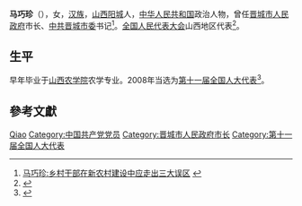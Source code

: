 '''马巧珍'''（{{bd|1945年||}}），女，[[汉族|汉族]]，[[山西|山西]][[阳城|阳城]]人，[[中华人民共和国|中华人民共和国]]政治人物，曾任[[晋城市人民政府|晋城市人民政府]]市长、[[中共晋城市委|中共晋城市委]]书记<ref>[http://news.xinhuanet.com/misc/2007-03/14/content_5845573.htm 马巧珍:乡村干部在新农村建设中应走出三大误区] {{webarchive|url=https://web.archive.org/web/20130524184111/http://news.xinhuanet.com/misc/2007-03/14/content_5845573.htm |date=2013-05-24 }}</ref>。[[全国人民代表大会|全国人民代表大会]]山西地区代表<ref>{{cite web|author=新华网|title=第十一届全国人大代表|url=http://news.xinhuanet.com/ziliao/2008-03/03/content_7708230.htm?node=36628|publisher=新华网|accessdate=2014-01-07|archive-date=2014-01-10|archive-url=https://web.archive.org/web/20140110211415/http://news.xinhuanet.com/ziliao/2008-03/03/content_7708230.htm?node=36628|dead-url=no}}</ref>。

== 生平 ==
早年毕业于[[山西农学院|山西农学院]]农学专业。2008年当选为[[第十一届全国人大代表|第十一届全国人大代表]]<ref>{{cite news|title=全国人大代表信息-马巧珍|url= http://210.82.31.1:8084/delegate/viewDelegate.action?dbid=110226|accessdate=2013-04-05|newspaper=全国人大网|archive-url=https://web.archive.org/web/20140107054322/http://www.npc.gov.cn/delegate/viewDelegate.action?dbid=110226|archive-date=2014-01-07|dead-url=yes}}</ref>。

== 參考文獻 ==
{{reflist}}

{{start box}}
{{s-gov}}
{{s-before|[[李栓纣|李栓纣]]}}
{{s-title|[[晋城市人民政府|晋城市人民政府]]市长|1996年5月－2000年2月}}
{{s-after|[[贺锐|贺锐]]}}
{{end box}}

{{晋城市市长}}

{{Authority control}}
{{DEFAULTSORT:Ma}}
[[Category:马姓|Qiao]]
[[Category:中国共产党党员|Category:中国共产党党员]]
[[Category:晋城市人民政府市长|Category:晋城市人民政府市长]]
[[Category:第十一届全国人大代表|Category:第十一届全国人大代表]]